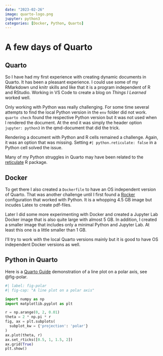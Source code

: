 ```yaml
---
date: "2023-02-26"
image: quarto-logo.png
jupyter: python3
categories: [Docker, Python, Quarto]
---
```


# A few days of Quarto

## Quarto

So I have had my first experience with creating dynamic documents in Quarto. It has been a pleasant experience. I could use some of my RMarkdown und knitr skills and like that it is a program independent of R and RStudio. Working in VS Code to create a blog on _Things I Learned_ worked well.

Only working with Python was really challenging. For some time several attempts to find the local Python version in the `env` folder did not work. `quarto check` found the respective Python version but it was not used when I rendered the document. At the end it was simply the header option `jupyter: python3` in the qmd-document that did the trick.

Rendering a document with Python and R cells remained a challenge. Again, it was an option that was missing. Setting `#| python.reticulate: false` in a Python cell solved the issue.

Many of my Python struggles in Quarto may have been related to the [reticulate](https://rstudio.github.io/reticulate/) R package.

## Docker

To get there I also created a `Dockerfile` to have an OS independent version of Quarto. That was another challenge until I first found a [Rocker](https://github.com/rocker-org/rocker) configuration that worked with Python. It is a whopping 4.5 GB image but incudes Latex to create pdf-files.

Later I did some more experimenting with Docker and created a Jupyter Lab Docker image that is also quite large with almost 5 GB. In addition, I created a smaller image that includes only a minimal Python and Jupyter Lab. At least this one is a little smaller than 1 GB.

I'll try to work with the local Quarto versions mainly but it is good to have OS independent Docker versions as well.

## Python in Quarto

Here is a [Quarto Guide](https://quarto.org/docs/computations/python.html#code-blocks) demonstration of a line plot on a polar axis, see @fig-polar.

```python
#| label: fig-polar
#| fig-cap: "A line plot on a polar axis"

import numpy as np
import matplotlib.pyplot as plt

r = np.arange(0, 2, 0.01)
theta = 2 * np.pi * r
fig, ax = plt.subplots(
  subplot_kw = {'projection': 'polar'}
)
ax.plot(theta, r)
ax.set_rticks([0.5, 1, 1.5, 2])
ax.grid(True)
plt.show()
```
